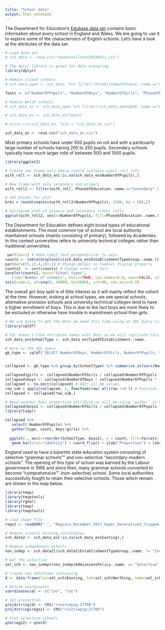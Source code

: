 ```yaml
---
title: "School data"
output: html_notebook
---
```


The Department for Education's [Edubase data set](https://get-information-schools.service.gov.uk/Downloads) contains basic information about every school in England and Wales. We are going to use it to explore some of the characteristcs of English schools. Let's have a look at the attributes of the data set. 

```r
# Load data set
# sch_data <- read.csv("edubasealldata20190911.csv")

# The dplyr library is great for data wrangling
library(dplyr)

# Remove closed schools
# sch_data_open <- sch_data  %>% filter(!EstablishmentStatus..name.=="Closed")

feats <- c("NumberOfPupils", "NumberOfBoys", "NumberOfGirls", "PhaseOfEducation..name.", "EstablishmentTypeGroup..name.", "EstablishmentName", "TypeOfEstablishment..name.", "Easting", "Northing", "AdmissionsPolicy..name.")

# Remove Welsh schools
# sch_data_en <- sch_data_open %>% filter(!sch_data_open$GOR..name.=="Wales (pseudo)")

# sch_data_en <- sch_data_en[feats]

# write.csv(sch_data_en, file = "sch_data_en.csv")

sch_data_en <- read.csv("sch_data_en.csv")

```

Most primary schools have under 500 pupils on roll and with a particuarly large number of schools having 200 to 250 pupils. Secondary schools typically have much larger rolls of between 500 and 1500 pupils.
```r
library(ggplot2)

# Create new frame only where record contains pupil roll info
with_roll <- sch_data_en[!is.na(sch_data_en$NumberOfPupils),]

# New frame with only secondary and primary
with_roll2 <- filter(with_roll, PhaseOfEducation..name.=="Secondary" | PhaseOfEducation..name.=="Primary")

# Set breaks for plot
brks = round(seq(min(with_roll2$NumberOfPupils), 2500, by = 50),1)

# Histogram plot of primary and secondary school rolls
ggplot(with_roll2, aes(x=NumberOfPupils, fill=PhaseOfEducation..name.)) + geom_histogram(alpha=0.5, position="identity", breaks=brks) +   scale_x_continuous(name="Pupils on roll", expand = c(0, 0)) + scale_y_continuous(expand = c(0, 0)) + labs(x = "Pupil roll", y = "Number of schools", title="Pupils on roll by school type in England")
```

The Department for Education defines eight broad types of educational establishments. The most common tye of school are local authority maintained schools (mainly consisting of primary), followed by Academies. In this context universities refers to university technical colleges rather than traditional universities. 

```r
 par(las=1) # Make label text perpendicular to axis
counts <- table(droplevels(sch_data_en$EstablishmentTypeGroup..name.))
par(mar=c(5,12,4,1)+.1) # Change margin so taables display properly
counts2  <- sort(counts) # Change order of bars
barplot(counts2, main="School types",
   xlab="Number of schools", horiz=TRUE, cex.names=0.8, axes=FALSE, col="blue")
axis(side=1, at=seq(0, 30000, by=5000), srt=90, cex.axis=0.8)
```

The overall girl-boy split is of little interest as it will mainly reflect the cohort at the time. However, looking at school types, we see special schools, alternative provision schools and university technical colleges tend to have a higher enrollment of boys. This is due to the fact boys are more likely to be excluded or otherwise have trouble in mainstream school than girls. 

```r
# We are going to get the data we need this time using an SQL query using the sqldf library 
library(sqldf)

# SQL doesn't like attribute names with dots so we will replicate this column using a new name
sch_data_en$SchoolType <- sch_data_en$TypeOfEstablishment..name.

# Here is the SQL query
gb_type <- sqldf('SELECT NumberOfBoys, NumberOfGirls, NumberOfPupils, SchoolType FROM sch_data_en')


collapsed <- gb_type %>% group_by(SchoolType) %>% summarise_at(vars(NumberOfGirls,NumberOfBoys,NumberOfPupils),funs(sum(.,na.rm=TRUE)))

collapsed$girls <- collapsed$NumberOfGirls / collapsed$NumberOfPupils * 100 # Proportion of boys
collapsed$boys <- collapsed$NumberOfBoys / collapsed$NumberOfPupils * 100
collapsed <- na.omit(collapsed) # Omit all NA values
row_sub = apply(collapsed, 1, function(row) all(row !=0 )) # Function to replace zero values
collapsed <- collapsed[row_sub,]

# Need another boys proportion attribute as will be using 'gather' in net step
collapsed$boys2 <- collapsed$NumberOfGirls / collapsed$NumberOfPupils * 100
library(tidyr)

collapsed %>% 
   select(-NumberOfPupils) %>% 
   gather(type, count, boys:girls) %>% 
  
  ggplot(., aes(x=reorder(SchoolType, boys2), y = count, fill=forcats::fct_rev(type))) +
   geom_bar(stat="identity") + coord_flip() + ylab("Proportion") + labs(fill='', title = "Girl-boy split by school type", x = "School type") 
```

England used to have a bipartite state education system consisting of selective "grammar schools"" and non-selective "secondary-modern schools". The opening of this type of school was banned by the Labour government in 1965 and since then, many grammar schools converted to become "comprehensive"" (non-selective) school. Some local authorities successfully fought to retain their selective schools. Those which remain are shown in the map below. 

```r
library(tmap)
library(tmaptools)
library(rgdal)
library(tmap)
library(tmaptools)

# Load shape file
regs2 <- readOGR(".", "Regions_December_2017_Super_Generalised_Clipped_Boundaries_in_England")

# Remove schools missing coordinates 
sch_data2 <- sch_data_en[!is.na(sch_data_en$Easting),]

# Remove indepdenent schools
non_indep <- sch_data2[(sch_data2$EstablishmentTypeGroup..name. != "Independent schools"),]

# Get the selective
sel_sch <- non_indep[(non_indep$AdmissionsPolicy..name. == "Selective"),]

# Create new dataframe containing
d <- data.frame(lon=sel_sch$Easting, lat=sel_sch$Northing, name=sel_sch$EstablishmentName, pupils=sel_sch$NumberOfPupils)

# Define coordinates
coordinates(d) <- c("lon", "lat")

# Set projection
proj4string(d) <- CRS("+init=epsg:27700")
proj4string(regs2) <- CRS("+init=epsg:27700")

# Plot selective schools
qtm(regs2) + qtm(d)

```






